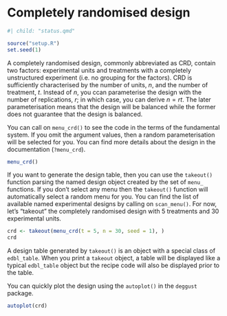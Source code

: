 # Completely randomised design 

```r
#| child: "status.qmd"
```
```r
source("setup.R")
set.seed(1)
```

A completely randomised design, commonly abbreviated as CRD, contain two factors: experimental units and treatments with a completely unstructured experiment (i.e. no grouping for the factors). CRD is sufficiently characterised by the number of units, $n$, and the number of treatment, $t$. Instead of $n$, you ccan parameterise the design with the number of replications, $r$; in which case, you can derive $n = rt$. The later parameterisation means that the design will be balanced while the former does not guarantee that the design is balanced. 

You can call on `menu_crd()` to see the code in the terms of the fundamental system. If you omit the argument values, then a random parameterisation will be selected for you. You can find more details about the design in the documentation (`?menu_crd`).

```r
menu_crd()
```

If you want to generate the design table, then you can use the `takeout()` function parsing the named design object created by the set of `menu_` functions. If you don't select any menu then the `takeout()` function will automatically select a random menu for you. You can find the list of available named experimental designs by calling on `scan_menu()`. For now, let's "takeout" the completely randomised design with 5 treatments and 30 experimental units.


```r
crd <- takeout(menu_crd(t = 5, n = 30, seed = 1), )
crd
```

A design table generated by `takeout()` is an object with a special class of `edbl_table`. When you print a `takeout` object, a table will be displayed like a typical `edbl_table` object but the recipe code will also be displayed prior to the table. 


You can quickly plot the design using the `autoplot()` in the `deggust` package. 

```r
autoplot(crd)
```
